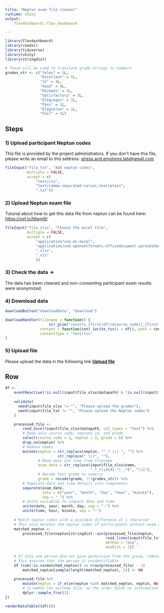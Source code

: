 ```yaml
---
title: "Neptun exam file cleaner"
runtime: shiny
output: 
    flexdashboard::flex_dashboard

---
```


```r
library(flexdashboard)
library(readxl)
library(tidyverse)
library(shiny)
library(stringdist)

# These will be used to translate grade strings to numbers
grades_str <- c("Jeles" = 5L,
                "Excellent" = 5L,
                "Jó" = 4L,
                "Good" = 4L,
                "Közepes" = 3L,
                "Satisfactory" = 3L,
                "Elégséges" = 2L,
                "Pass" = 2L,
                "Elégtelen" = 1L,
                "Fail" = 1L)
```


Steps {.sidebar}
-------------------------------------
### 1) Upload participant Neptun codes
This file is provided by the project administrators. If you don't have this file, please write an email to this address:
<a href="mailto:stress.and.emotions.lab@gmail.com" target="_blank">stress.and.emotions.lab@gmail.com</a> 
```r
fileInput("file_txt", "Add neptun codes",
          multiple = FALSE,
          accept = c(
              "text/csv",
              "text/comma-separated-values,text/plain",
              ".txt"))
```

### 2) Upload Neptun exam file
Tutorial about how to get this data file from neptun can be found here: 
<a href="https://osf.io/fdwm9/" target="_blank">https://osf.io/fdwm9/</a>
```r
fileInput("file_xlsx", "Choose the excel file",
          multiple = FALSE,
          accept = c(
              "application/vnd.ms-excel",
              "application/vnd.openxmlformats-officedocument.spreadsheetml.sheet",
              ".xlsx",
              ".xls"
              ))
```

### 3) Check the data ->
The data has been cleaned and non-consenting participant exam results were anonymized.


### 4) Download data
```r
downloadButton("downloadData", "Download")

downloadHandler(filename = function() {
                    str_glue("results_{first(df()$course_code)}_{first(df()$date)}_{first(df()$time)}.tsv")},
                content = function(con) {write_tsv(x = df(), path = con)}, 
                contentType = "text/tsv"
)

```

### 5) Upload file
Please upload the data in the following link
<a href="https://goo.gl/forms/n6Kda0c89cJmwIXp1" target="_blank"> **Upload file**</a>

Row
-------------------------------------

```r

df <-
    eventReactive(!is.null(input$file_xlsx$datapath) & !is.null(input$file_txt$datapath), {
    
    validate(
      need(input$file_xlsx != "", "Please upload the grades"),
      need(input$file_txt != "", "Please upload the Neptun codes")
    )

    processed_file <-    
        read_excel(input$file_xlsx$datapath, col_types = "text") %>%
        # Keep only course code, neptune id, and grade
        select(course_code = 1, neptun = 3, grade = 6) %>%
        drop_na(neptun) %>% 
        # Remove names
        mutate(neptun = str_replace(neptun, "^.* \\( ", "") %>%
                        str_replace(" \\)", ""),
               # Read date and time from filename
               exam_date = str_replace(input$file_xlsx$name, 
                                       ".*_(\\d{4}.*)_.*$", "\\1"),
               # Recode text grade to numeric
               grade = recode(grade, !!!grades_str)) %>%
        # Separate date and time details into components
        separate(exam_date, 
                 into = c("year", "month", "day", "hour", "minute"), 
                 sep = "_") %>%
        # Unite variables to compact date and time
        unite(date, year, month, day, sep = "-") %>%
        unite(time, hour, minute, sep = ":")
    
    # Match neptun codes with a possible difference of 1 character
    # This also deletes the neptun codes of participants without exam data processing consent
    matched_neptun <-
        processed_file$neptun[stringdist::ain(processed_file$neptun, 
                                              read_lines(input$file_txt$datapath), 
                                              method = "osa", 
                                              maxDist = 1)]
    
    # If only one person did not give permission from the group, remove another one at random
    # This ensures that the person is unidentifiable
    if (sum(!is.na(matched_neptun)) == nrow(processed_file) - 1)
        matched_neptun[sample(length(matched_neptun), 1)] <- NA
    
    processed_file %>% 
        mutate(neptun = if_else(neptun %in% matched_neptun, neptun, NA_character_)) %>%
        # Scramble the outcome file, so the order holds no information
        dplyr::sample_frac(1)
})

renderDataTable({df()})

``` 



